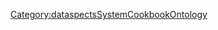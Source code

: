 <includeonly>{{METADATA|Keywords={{{HasKeyword|}}}|HasEntityTitle={{{HasEntityTitle}}}|HasEntityBlurb={{{HasEntityBlurb|}}}|HasEntityType=Presentation}}
{{DataspectsCookbookEntityTypeSpecialTemplateTemplate0
|IsCarriedOutBy={{{IsCarriedOutBy}}}
|ConcernsAspects={{{ConcernsAspects}}}
}}
</includeonly>
<noinclude>[[Category:dataspectsSystemCookbookOntology]]</noinclude>
